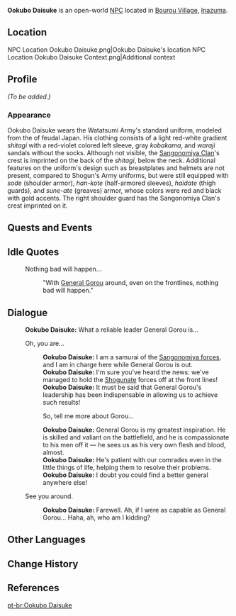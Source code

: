 {{Meta
<!-- REMOVE THIS TEMPLATE AFTER ADDING MISSING INFO -->
|missing_NPC_profile  = yes
}}
{{Character Infobox
|type             = Open-World NPC
|image            = NPC Ookubo Daisuke.png
|region           = Inazuma
|location         = Inazuma
|affiliation      = Watatsumi Army
|title            = Sangonomiya Samurai
|voiceEN          = [[imdb:nm10920121|Ry McKeand]]<ref>Twitter: [https://twitter.com/rymckeand/status/1433224617666261001 EN VA Self Announcement]</ref>
}}
'''Ookubo Daisuke''' is an open-world [[NPC]] located in [[Bourou Village]], [[Inazuma]].

==Location==
<gallery>
NPC Location Ookubo Daisuke.png|Ookubo Daisuke's location
NPC Location Ookubo Daisuke Context.png|Additional context
</gallery>

==Profile==
<!-- detailed story/lore information goes here -->
''(To be added.)''

===Appearance===
Ookubo Daisuke wears the Watatsumi Army's standard uniform, modeled from the {{Lang|''ashigaru''|ja=足軽}} of feudal Japan. His clothing consists of a light red-white gradient ''shitagi'' with a red-violet colored left sleeve, gray ''kobakama'', and ''waraji'' sandals without the socks. Although not visible, the [[Sangonomiya Clan]]'s crest is imprinted on the back of the ''shitagi'', below the neck. Additional features on the uniform's design such as breastplates and helmets are not present, compared to Shogun's Army uniforms, but were still equipped with ''sode'' (shoulder armor), ''han-kote'' (half-armored sleeves), ''haidate'' (thigh guards), and ''sune-ate'' (greaves) armor, whose colors were red and black with gold accents. The right shoulder guard has the Sangonomiya Clan's crest imprinted on it.

==Quests and Events==
{{Quests and Events}}

==Idle Quotes==
{{Dialogue Start}}
: {{DIcon|Idle}} Nothing bad will happen...
:: {{A|VO Ookubo Daisuke 01.ogg}} "With [[General Gorou]] around, even on the frontlines, nothing bad will happen."
{{Dialogue End}}

==Dialogue==
{{Dialogue Start}}
:'''Ookubo Daisuke:''' What a reliable leader General Gorou is...
:{{DIcon}} Oh, you are...
::'''Ookubo Daisuke:''' I am a samurai of the [[Watatsumi Army|Sangonomiya forces]], and I am in charge here while General Gorou is out.
::'''Ookubo Daisuke:''' I'm sure you've heard the news: we've managed to hold the [[Shogunate]] forces off at the front lines!
::'''Ookubo Daisuke:''' It must be said that General Gorou's leadership has been indispensable in allowing us to achieve such results!
::{{DIcon}} So, tell me more about Gorou...
::'''Ookubo Daisuke:''' General Gorou is my greatest inspiration. He is skilled and valiant on the battlefield, and he is compassionate to his men off it &mdash; he sees us as his very own flesh and blood, almost.
::'''Ookubo Daisuke:''' He's patient with our comrades even in the little things of life, helping them to resolve their problems.
::'''Ookubo Daisuke:''' I doubt you could find a better general anywhere else!
:{{DIcon}} See you around.
::'''Ookubo Daisuke:''' Farewell. Ah, if I were as capable as General Gorou... Haha, ah, who am I kidding?
{{Dialogue End}}

==Other Languages==
{{Other Languages
|default_hidden = 1
|en      = Ookubo Daisuke
|zhs     = 大久保大介
|zhs_rm  = Dàjiǔbǎo Dàjiè
|zht     = 大久保大介
|zht_rm  = Dàjiǔbǎo Dàjiè
|ja      = 大久保大介
|ja_rm   = Ookubo Daisuke
|ko      = 오오쿠보 다이스케
|es      = Ookubo Daisuke
|fr      = Ookubo Daisuke
|ru      = Окубо Дайсукэ
|th      = Ookubo Daisuke
|vi      = Ookubo Daisuke
|de      = Ookubo Daisuke
|id      = Ookubo Daisuke
|pt      = Ookubo Daisuke
|tr      = Ookubo Daisuke
|it      = Ookubo Daisuke
}}

==Change History==
{{Change History|2.1}}

==References==
{{Reflist}}

[[pt-br:Ookubo Daisuke]]